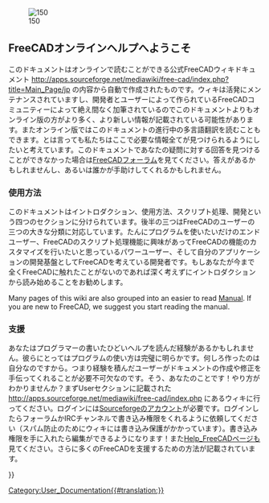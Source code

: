<languages/>
{{Docnav/ja
|
|[[About_FreeCAD/ja|FreeCADについて]]
}}

[[Image:Crystal_Clear_app_tutorials.png|right|150]]

<span id="Welcome_to_the_FreeCAD_on-line_help"></span>
== FreeCADオンラインヘルプへようこそ ==

<div class="mw-translate-fuzzy">
このドキュメントはオンラインで読むことができる公式FreeCADウィキドキュメント http://apps.sourceforge.net/mediawiki/free-cad/index.php?title=Main_Page/jp の内容から自動で作成されたものです。ウィキは活発にメンテナンスされていますし、開発者とユーザーによって作られているFreeCADコミュニティーによって絶え間なく加筆されているのでこのドキュメントよりもオンライン版の方がより多く、より新しい情報が記載されている可能性があります。またオンライン版ではこのドキュメントの進行中の多言語翻訳を読むこともできます。とは言っても私たちはここで必要な情報全てが見つけられるようにしたいと考えています。このドキュメントであなたの疑問に対する回答を見つけることができなかった場合は[http://forum.freecadweb.org/index.php FreeCADフォーラム]を見てください。答えがあるかもしれませんし、あるいは誰かが手助けしてくれるかもしれません。
</div>

<span id="How_to_use"></span>
=== 使用方法 ===

<div class="mw-translate-fuzzy">
このドキュメントはイントロダクション、使用方法、スクリプト処理、開発という四つのセクションに分けられています。後半の三つはFreeCADのユーザーの三つの大きな分類に対応しています。たんにプログラムを使いたいだけのエンドユーザー、FreeCADのスクリプト処理機能に興味があってFreeCADの機能のカスタマイズを行いたいと思っているパワーユーザー、そして自分のアプリケーションの開発基盤としてFreeCADを考えている開発者です。もしあなたが今まで全くFreeCADに触れたことがないのであれば深く考えずにイントロダクションから読み始めることをお勧めします。
</div>

Many pages of this wiki are also grouped into an easier to read [[Manual|Manual]]. If you are new to FreeCAD, we suggest you start reading the manual.

<span id="Contribute"></span>
=== 支援 ===

<div class="mw-translate-fuzzy">
あなたはプログラマーの書いたひどいヘルプを読んだ経験があるかもしれません。彼らにとってはプログラムの使い方は完璧に明らかです。何しろ作ったのは自分なのですから。つまり経験を積んだユーザーがドキュメントの作成や修正を手伝ってくれることが必要不可欠なのです。そう、あなたのことです！やり方がわかりませんか？まずUserセクションに記載された http://apps.sourceforge.net/mediawiki/free-cad/index.php にあるウィキに行ってください。ログインには[http://sourceforge.net/ Sourceforgeのアカウント]が必要です。ログインしたらフォーラムかIRCチャンネルで書き込み権限をくれるように依頼してください（スパム防止のためにウィキには書き込み保護がかかっています）。書き込み権限を手に入れたら編集ができるようになります！また[[Help_FreeCAD/jp|Help_FreeCAD]]ページも見てください。さらに多くのFreeCADを支援するための方法が記載されています。
</div>

{{Docnav/ja
|
|[[About_FreeCAD/ja|FreeCADについて]]
}}

{{Userdocnavi{{#translation:}}}}
[[Category:User_Documentation{{#translation:}}]]